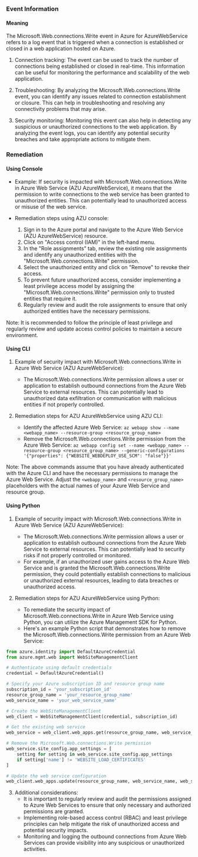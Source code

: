 
### Event Information

#### Meaning

The Microsoft.Web.connections.Write event in Azure for AzureWebService refers to a log event that is triggered when a connection is established or closed in a web application hosted on Azure. 

1. Connection tracking: The event can be used to track the number of connections being established or closed in real-time. This information can be useful for monitoring the performance and scalability of the web application.

2. Troubleshooting: By analyzing the Microsoft.Web.connections.Write event, you can identify any issues related to connection establishment or closure. This can help in troubleshooting and resolving any connectivity problems that may arise.

3. Security monitoring: Monitoring this event can also help in detecting any suspicious or unauthorized connections to the web application. By analyzing the event logs, you can identify any potential security breaches and take appropriate actions to mitigate them.

### Remediation

#### Using Console

- Example: If security is impacted with Microsoft.Web.connections.Write in Azure Web Service (AZU AzureWebService), it means that the permission to write connections to the web service has been granted to unauthorized entities. This can potentially lead to unauthorized access or misuse of the web service.

- Remediation steps using AZU console:
  1. Sign in to the Azure portal and navigate to the Azure Web Service (AZU AzureWebService) resource.
  2. Click on "Access control (IAM)" in the left-hand menu.
  3. In the "Role assignments" tab, review the existing role assignments and identify any unauthorized entities with the "Microsoft.Web.connections.Write" permission.
  4. Select the unauthorized entity and click on "Remove" to revoke their access.
  5. To prevent future unauthorized access, consider implementing a least privilege access model by assigning the "Microsoft.Web.connections.Write" permission only to trusted entities that require it.
  6. Regularly review and audit the role assignments to ensure that only authorized entities have the necessary permissions.

Note: It is recommended to follow the principle of least privilege and regularly review and update access control policies to maintain a secure environment.

#### Using CLI

1. Example of security impact with Microsoft.Web.connections.Write in Azure Web Service (AZU AzureWebService):
   - The Microsoft.Web.connections.Write permission allows a user or application to establish outbound connections from the Azure Web Service to external resources. This can potentially lead to unauthorized data exfiltration or communication with malicious entities if not properly controlled.

2. Remediation steps for AZU AzureWebService using AZU CLI:
   - Identify the affected Azure Web Service: `az webapp show --name <webapp_name> --resource-group <resource_group_name>`
   - Remove the Microsoft.Web.connections.Write permission from the Azure Web Service: `az webapp config set --name <webapp_name> --resource-group <resource_group_name> --generic-configurations '{"properties": {"WEBSITE_WEBDEPLOY_USE_SCM": "false"}}'`

Note: The above commands assume that you have already authenticated with the Azure CLI and have the necessary permissions to manage the Azure Web Service. Adjust the `<webapp_name>` and `<resource_group_name>` placeholders with the actual names of your Azure Web Service and resource group.

#### Using Python

1. Example of security impact with Microsoft.Web.connections.Write in Azure Web Service (AZU AzureWebService):
   - The Microsoft.Web.connections.Write permission allows a user or application to establish outbound connections from the Azure Web Service to external resources. This can potentially lead to security risks if not properly controlled or monitored.
   - For example, if an unauthorized user gains access to the Azure Web Service and is granted the Microsoft.Web.connections.Write permission, they could potentially establish connections to malicious or unauthorized external resources, leading to data breaches or unauthorized access.

2. Remediation steps for AZU AzureWebService using Python:
   - To remediate the security impact of Microsoft.Web.connections.Write in Azure Web Service using Python, you can utilize the Azure Management SDK for Python.
   - Here's an example Python script that demonstrates how to remove the Microsoft.Web.connections.Write permission from an Azure Web Service:

```python
from azure.identity import DefaultAzureCredential
from azure.mgmt.web import WebSiteManagementClient

# Authenticate using default credentials
credential = DefaultAzureCredential()

# Specify your Azure subscription ID and resource group name
subscription_id = 'your_subscription_id'
resource_group_name = 'your_resource_group_name'
web_service_name = 'your_web_service_name'

# Create the WebSiteManagementClient
web_client = WebSiteManagementClient(credential, subscription_id)

# Get the existing web service
web_service = web_client.web_apps.get(resource_group_name, web_service_name)

# Remove the Microsoft.Web.connections.Write permission
web_service.site_config.app_settings = [
    setting for setting in web_service.site_config.app_settings
    if setting['name'] != 'WEBSITE_LOAD_CERTIFICATES'
]

# Update the web service configuration
web_client.web_apps.update(resource_group_name, web_service_name, web_service)
```

3. Additional considerations:
   - It is important to regularly review and audit the permissions assigned to Azure Web Services to ensure that only necessary and authorized permissions are granted.
   - Implementing role-based access control (RBAC) and least privilege principles can help mitigate the risk of unauthorized access and potential security impacts.
   - Monitoring and logging the outbound connections from Azure Web Services can provide visibility into any suspicious or unauthorized activities.

